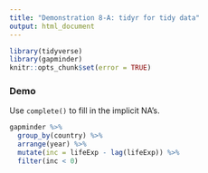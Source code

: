 ```yaml
---
title: "Demonstration 8-A: tidyr for tidy data"
output: html_document
---
```


```r
library(tidyverse)
library(gapminder)
knitr::opts_chunk$set(error = TRUE)
```

### Demo

Use `complete()` to fill in the implicit NA's.

```r
gapminder %>% 
  group_by(country) %>% 
  arrange(year) %>% 
  mutate(inc = lifeExp - lag(lifeExp)) %>% 
  filter(inc < 0)
```

